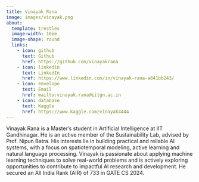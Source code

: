 ```yaml
---
title: Vinayak Rana
image: images/vinayak.png
about:
  template: trestles
  image-width: 10em
  image-shape: round
  links:
    - icon: github
      text: Github
      href: https://github.com/vinayakrana
    - icon: linkedin
      text: LinkedIn
      href: https://www.linkedin.com/in/vinayak-rana-a841bb243/  
    - icon: envelope
      text: Email
      href: mailto:vinayak.rana@iitgn.ac.in
    - icon: database
      text: Kaggle
      href: https://www.kaggle.com/vinayak4444  
---
```


Vinayak Rana is a Master's student in Artificial Intelligence at IIT Gandhinagar. He is an active member of the Sustainability Lab, advised by Prof. Nipun Batra. His interests lie in building practical and reliable AI systems, with a focus on spatiotemporal modeling, active learning and natural language processing. Vinayak is passionate about applying machine learning techniques to solve real-world problems and is actively exploring opportunities to contribute to impactful AI research and development. He secured an All India Rank (AIR) of 733 in GATE CS 2024.


